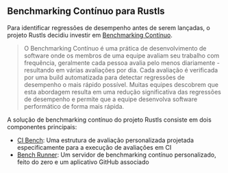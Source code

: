 ## Benchmarking Contínuo para Rustls
Para identificar regressões de desempenho antes de serem lançadas, o projeto Rustls decidiu investir em [Benchmarking Contínuo][benchmarking contínuo].

> O Benchmarking Contínuo é uma prática de desenvolvimento de software onde os membros de uma equipe avaliam seu trabalho com frequência, geralmente cada pessoa avalia pelo menos diariamente - resultando em várias avaliações por dia. Cada avaliação é verificada por uma build automatizada para detectar regressões de desempenho o mais rápido possível. Muitas equipes descobrem que esta abordagem resulta em uma redução significativa das regressões de desempenho e permite que a equipe desenvolva software performático de forma mais rápida.

A solução de benchmarking contínuo do projeto Rustls consiste em dois componentes principais:
- [CI Bench][ci bench]: Uma estrutura de avaliação personalizada projetada especificamente para a execução de avaliações em CI
- [Bench Runner][rustls bench app]: Um servidor de benchmarking contínuo personalizado, feito do zero e um aplicativo GitHub associado

[benchmarking contínuo]: /docs/pt/explanation/continuous-benchmarking/
[ci bench]: https://github.com/rustls/rustls/tree/main/ci-bench
[rustls bench app]: https://github.com/rustls/rustls-bench-app